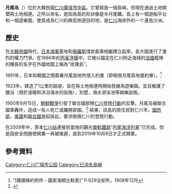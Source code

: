 {{Infobox islands
| name          = 月尾島
| native name   = 
| native name link = 
| image         = Walmido promenade.jpg
| image caption = 月尾島街景
| image alt     = 
| area km2      = 0.7 
| location      = [[京畿灣|京畿灣]]
| coordinates   = {{coord|37|28|31.4|N|126|35|52.1|E|display=inline,title}}
| coastline km = 1
| elevation = 108米（月尾山）
| map = 
| map_caption = 
| label_position = 
| archipelago   = 
| country       = {{KOR}}
}}
'''月尾岛'''（{{lang-ko|월미도}}）位於大韓民國[[仁川廣域市|仁川廣域市]][[中區_(仁川廣域市)|中區]]。它曾經是一個島嶼，但現在通過土地開墾與土地相連。之所以命名，是因為島的形狀像是半月尾鰭。島上有一個遊船平台和一個遊樂園，使其成為仁川的典型旅遊目的地，是[[仁川廣域市|仁川]]海岸外的一个連島沙洲。

==歷史==
在[[大韓帝國|大韓帝國]]時代，[[日本海軍|日本海軍]]基地和[[俄羅斯|俄羅斯]]煤炭倉庫相繼建立起來，各大國進行了激烈的權力鬥爭。在1886年的[[丙寅洋擾|丙寅洋擾]]中，它被以錨定在仁川附近海域的[[法國|法國]]艦隊的機長的名字在外國地圖上稱為“玫瑰島”。

1891年，日本和韓國之間簽署月尾島地所借入約書（即租借月尾島地基約單）。<ref>“[{{NDLDC | 798123}}韓國條約附件・國家海關比較表]” P.929治安所，1908年12月</ref>

1923年，建造了1公里的路堤，並在與土地相連時開始發展為遊樂園。並且維護了鹽浴（用於溫暖和沐浴海水的設施），別墅，海水游泳池等娛樂設施。

1950年9月15日，[[朝鮮戰爭|朝鮮戰爭]]引發了聯合國部隊[[仁川登陸|仁川登陸行動]]的反擊。月尾岛被聯合國軍轟炸，造成一些人死亡或離開家園。<ref>{{Cite web|date=2019-03-22|url=https://japanese.joins.com/article/556/251556.html|title=仁川上陸作戦被害補償推進…韓国与党「壬辰倭乱も補償するのか」|publisher=Central Daily|accessdate=2020-09-28|archive-date=2019-03-28|archive-url=https://web.archive.org/web/20190328014050/http://japanese.joins.com/article/556/251556.html|dead-url=no}}</ref> 結果，該島的原住民對仁川市，[[韓國國防部|國防部]]，[[美國|美國]]和[[聯合國|聯合國]]提起訴訟，要求賠償仁川的登陸行動。

在2009年中，原本[[仁川站_(仁川)|仁川站]]連接到當地的觀光[[單軌鐵路|單軌鐵路]]“[[月尾海洋列車|月尾海洋列車]]”已完成。但是因安全問題使開業一再被推遲，直到2019年10月8日才正式開業。

==參考資料==
{{reflist}}

[[Category:仁川广域市公园|Category:仁川广域市公园]]
[[Category:已消失島嶼|Category:已消失島嶼]]